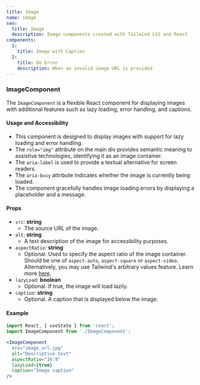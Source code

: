 ```yaml
---
title: Image
name: image
seo:
  title: Image 
  description: Image components created with Tailwind CSS and React
components:
  1:
    title: Image with Caption
  2:
    title: On Error
    description: When an invalid image URL is provided
---
```


<CollectionList
  componentsData={componentsData}
/>
<PreviewNotes/>

### ImageComponent
The `ImageComponent` is a flexible React component for displaying images with additional features such as lazy loading, error handling, and captions.

#### Usage and Accessibility
- This component is designed to display images with support for lazy loading and error handling.
- The `role="img"` attribute on the main div provides semantic meaning to assistive technologies, identifying it as an image container.
- The `aria-label` is used to provide a textual alternative for screen readers.
- The `aria-busy` attribute indicates whether the image is currently being loaded.
- The component gracefully handles image loading errors by displaying a placeholder and a message.

#### Props
- `src`: **string**
  - The source URL of the image.
- `alt`: **string**
  - A text description of the image for accessibility purposes.
- `aspectRatio`: **string**
  - Optional. Used to specify the aspect ratio of the image container. Should be one of `aspect-auto`, `aspect-square` or `aspect-video`. Alternatively, you may use Tailwind's arbitrary values feature. Learn more [here](https://tailwindcss.com/docs/aspect-ratio).
- `lazyLoad`: **boolean**
  - Optional. If true, the image will load lazily.
- `caption`: **string**
  - Optional. A caption that is displayed below the image.

#### Example
```jsx
import React, { useState } from 'react';
import ImageComponent from './ImageComponent';

<ImageComponent
  src="image_url.jpg"
  alt="Descriptive text"
  aspectRatio="16:9"
  lazyLoad={true}
  caption="Image caption"
/>
